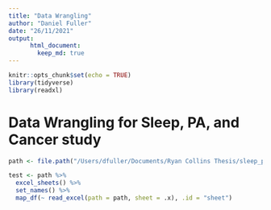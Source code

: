 ```yaml
---
title: "Data Wrangling"
author: "Daniel Fuller"
date: "26/11/2021"
output:
      html_document:
        keep_md: true
---
```


```r
knitr::opts_chunk$set(echo = TRUE)
library(tidyverse)
library(readxl)
```

# Data Wrangling for Sleep, PA, and Cancer study

```r

path <- file.path("/Users/dfuller/Documents/Ryan Collins Thesis/sleep_pa_cancer/Participant Data/P001 Data.xlsx")

test <- path %>% 
  excel_sheets() %>% 
  set_names() %>% 
  map_df(~ read_excel(path = path, sheet = .x), .id = "sheet") 


```

